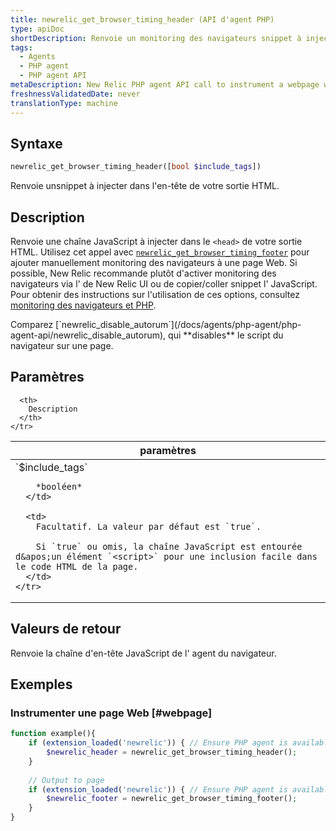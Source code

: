 ```yaml
---
title: newrelic_get_browser_timing_header (API d'agent PHP)
type: apiDoc
shortDescription: Renvoie un monitoring des navigateurs snippet à injecter dans l'en-tête de votre sortie HTML.
tags:
  - Agents
  - PHP agent
  - PHP agent API
metaDescription: New Relic PHP agent API call to instrument a webpage with New Relic. Pair with newrelic_get_browser_timing_footer.
freshnessValidatedDate: never
translationType: machine
---
```


## Syntaxe

```php
newrelic_get_browser_timing_header([bool $include_tags])
```

Renvoie unsnippet <InlinePopover type="browser" />à injecter dans l&apos;en-tête de votre sortie HTML.

## Description

Renvoie une chaîne JavaScript à injecter dans le `<head>` de votre sortie HTML. Utilisez cet appel avec [`newrelic_get_browser_timing_footer`](/docs/agents/php-agent/php-agent-api/newrelic_get_browser_timing_footer) pour ajouter manuellement monitoring des navigateurs à une page Web. Si possible, New Relic recommande plutôt d&apos;activer monitoring des navigateurs via l&apos; de New Relic UI ou de copier/coller snippet l&apos; JavaScript. Pour obtenir des instructions sur l&apos;utilisation de ces options, consultez [monitoring des navigateurs et PHP](/docs/agents/php-agent/features/page-load-timing-php).

<Callout variant="tip">
  Comparez [`newrelic_disable_autorum`](/docs/agents/php-agent/php-agent-api/newrelic_disable_autorum), qui <DNT>**disables**</DNT> le script du navigateur sur une page.
</Callout>

## Paramètres

<table>
  <thead>
    <tr>
      <th width="25%">
        paramètres
      </th>

      <th>
        Description
      </th>
    </tr>
  </thead>

  <tbody>
    <tr>
      <td>
        `$include_tags`

        *booléen*
      </td>

      <td>
        Facultatif. La valeur par défaut est `true`.

        Si `true` ou omis, la chaîne JavaScript est entourée d&apos;un élément `<script>` pour une inclusion facile dans le code HTML de la page.
      </td>
    </tr>
  </tbody>
</table>

## Valeurs de retour

Renvoie la chaîne d&apos;en-tête JavaScript de l&apos; agent du navigateur.

## Exemples

### Instrumenter une page Web [#webpage]

```php
function example(){
    if (extension_loaded('newrelic')) { // Ensure PHP agent is available
        $newrelic_header = newrelic_get_browser_timing_header();
    }
    
    // Output to page
    if (extension_loaded('newrelic')) { // Ensure PHP agent is available
        $newrelic_footer = newrelic_get_browser_timing_footer();
    }
}
```